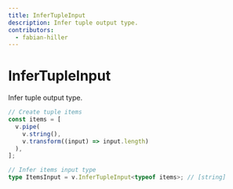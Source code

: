 ```yaml
---
title: InferTupleInput
description: Infer tuple output type.
contributors:
  - fabian-hiller
---
```


# InferTupleInput

Infer tuple output type.

```ts
// Create tuple items
const items = [
  v.pipe(
    v.string(),
    v.transform((input) => input.length)
  ),
];

// Infer items input type
type ItemsInput = v.InferTupleInput<typeof items>; // [string]
```
